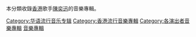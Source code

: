 本分類收錄[[香港|香港]]歌手[[陳奕迅|陳奕迅]]的音樂專輯。

[[Category:华语流行音乐专辑|Category:华语流行音乐专辑]]
[[Category:香港流行音樂專輯|Category:香港流行音樂專輯]]
[[Category:各演出者音樂專輯|Category:各演出者音樂專輯]]
[[Category:陳奕迅|音樂專輯]]